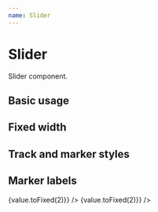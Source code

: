 ```yaml
---
name: Slider
---
```



# Slider

Slider component.

## Basic usage

<Playground>
  <View m={4}>
    <Slider
      onChange={console.log}
      range={[0, 1]}
      initialValue={{
        min: 0,
        max: 1
      }}
    >
      <Slider.Marker name="min" />
      <Slider.Marker name="max" />
    </Slider>
  </View>
</Playground>

## Fixed width

<Playground>
  <View m={4}>
    <Slider
      width={200}
      onChange={console.log}
      range={[0, 1]}
      initialValue={{
        min: 0,
        max: 1
      }}
    >
      <Slider.Marker name="min" />
      <Slider.Marker name="max" />
    </Slider>
  </View>
</Playground>

## Track and marker styles

<Playground>
  <View mb="25px">
    <Slider
      range={[0, 1]}
      initialValue={1 / 2}
      trackProps={{bg: 'lightGrey'}}
    >
      <Slider.Marker trackProps={{height: 4, bg: 'pink'}} />
    </Slider>
  </View>
  <View mb="25px">
    <Slider
      range={[0, 1]}
      initialValue={[1 / 4, 3 / 4]}
      trackProps={{bg: 'lightGrey'}}
    >
      <View
        bg="pink"
        width={25}
        height={25}
        borderRadius={5}
        trackProps={{bg: 'pink'}}
      />
      <View
        bg="blue"
        width={25}
        height={25}
        borderRadius={5}
        trackProps={{bg: 'blue'}}
      />
    </Slider>
  </View>
</Playground>

## Marker labels

<Playground>
  <View flexDirection="column">
    <Slider range={[0, 100]} initialValue={[0, 100]}>
      <Slider.Marker
        renderLabel={({value}) => <MarkerLabel>{value.toFixed(2)}</MarkerLabel>}
      />
      <Slider.Marker
        renderLabel={({value}) => <MarkerLabel>{value.toFixed(2)}</MarkerLabel>}
      />
    </Slider>
  </View>
</Playground>
